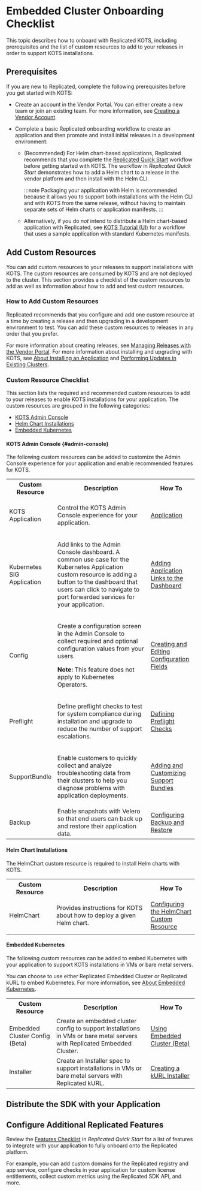 
# Embedded Cluster Onboarding Checklist

This topic describes how to onboard with Replicated KOTS, including prerequisites and the list of custom resources to add to your releases in order to support KOTS installations.

## Prerequisites

If you are new to Replicated, complete the following prerequisites before you get started with KOTS:

* Create an account in the Vendor Portal. You can either create a new team or join an existing team. For more information, see [Creating a Vendor Account](vendor-portal-creating-account).

* Complete a basic Replicated onboarding workflow to create an application and then promote and install initial releases in a development environment: 
  * (Recommended) For Helm chart-based applications, Replicated recommends that you complete the [Replicated Quick Start](/vendor/replicated-onboarding) workflow before getting started with KOTS. The workflow in _Replicated Quick Start_ demonstrates how to add a Helm chart to a release in the vendor platform and then install with the Helm CLI.
  
     :::note
     Packaging your application with Helm is recommended because it allows you to support both installations with the Helm CLI and with KOTS from the same release, without having to maintain separate sets of Helm charts or application manifests.
     :::

  * Alternatively, if you do _not_ intend to distribute a Helm chart-based application with Replicated, see [KOTS Tutorial (UI)](tutorial-ui-setup) for a workflow that uses a sample application with standard Kubernetes manifests.

## Add Custom Resources

You can add custom resources to your releases to support installations with KOTS. The custom resources are consumed by KOTS and are not deployed to the cluster. This section provides a checklist of the custom resources to add as well as information about how to add and test custom resources.

### How to Add Custom Resources

Replicated recommends that you configure and add one custom resource at a time by creating a release and then upgrading in a development environment to test. You can add these custom resources to releases in any order that you prefer.

For more information about creating releases, see [Managing Releases with the Vendor Portal](releases-creating-releases). For more information about installing and upgrading with KOTS, see [About Installing an Application](/enterprise/installing-overview) and [Performing Updates in Existing Clusters](/enterprise/updating-app-manager).

### Custom Resource Checklist

This section lists the required and recommended custom resources to add to your releases to enable KOTS installations for your application. The custom resources are grouped in the following categories:

* [KOTS Admin Console](#admin-console)
* [Helm Chart Installations](#helm-chart-installations)
* [Embedded Kubernetes](#embedded-kubernetes)

#### KOTS Admin Console {#admin-console}

The following custom resources can be added to customize the Admin Console experience for your application and enable recommended features for KOTS.

<table>
  <tr>
    <th width="25%">Custom Resource</th>
    <th width="50%">Description</th>
    <th width="25%">How To</th>
  </tr>
  <tr>
    <td>KOTS Application</td>
    <td><p>Control the KOTS Admin Console experience for your application.</p></td>
    <td>
      <a href="/reference/custom-resource-application">Application</a>
    </td>  
  </tr>
  <tr>
    <td>Kubernetes SIG Application</td>
    <td><p>Add links to the Admin Console dashboard. A common use case for the Kubernetes Application custom resource is adding a button to the dashboard that users can click to navigate to port forwarded services for your application.</p></td>
    <td><a href="/vendor/admin-console-adding-buttons-links">Adding Application Links to the Dashboard</a></td>
  </tr>
  <tr>
  <td>Config</td>
    <td>
      <p>Create a configuration screen in the Admin Console to collect required and optional configuration values from your users.</p>
      <p><strong>Note:</strong> This feature does not apply to Kubernetes Operators.</p>
    </td>
    <td><a href="/vendor/admin-console-customize-config-screen">Creating and Editing Configuration Fields</a></td>
  </tr>
  <tr>
    <td>Preflight</td>
    <td><p>Define preflight checks to test for system compliance during installation and upgrade to reduce the number of support escalations.</p></td>
    <td><a href="/vendor/preflight-defining">Defining Preflight Checks</a></td>
  </tr>
  <tr>
    <td>SupportBundle</td>
    <td><p>Enable customers to quickly collect and analyze troubleshooting data from their clusters to help you diagnose problems with application deployments.</p></td>
    <td><a href="/vendor/support-bundle-customizing">Adding and Customizing Support Bundles</a></td>
  </tr>
  <tr>
    <td>Backup</td>
    <td>Enable snapshots with Velero so that end users can back up and restore their application data.</td>
    <td><a href="snapshots-configuring-backups">Configuring Backup and Restore</a></td>
  </tr>
</table>

#### Helm Chart Installations

The HelmChart custom resource is required to install Helm charts with KOTS.

<table>
  <tr>
    <th width="25%">Custom Resource</th>
    <th width="50%">Description</th>
    <th width="25%">How To</th>
  </tr>
  <tr>
    <td>HelmChart</td>
    <td><p>Provides instructions for KOTS about how to deploy a given Helm chart.</p></td>
    <td><a href="helm-native-v2-using">Configuring the HelmChart Custom Resource</a></td>
  </tr>
</table>

#### Embedded Kubernetes

The following custom resources can be added to embed Kubernetes with your application to support KOTS installations in VMs or bare metal servers.

You can choose to use either Replicated Embedded Cluster or Replicated kURL to embed Kubernetes. For more information, see [About Embedded Kubernetes](/vendor/embedded-kubernetes-overview).

<table>
  <tr>
    <th width="25%">Custom Resource</th>
    <th width="50%">Description</th>
    <th width="25%">How To</th>
  </tr>
  <tr>
    <td>Embedded Cluster Config (Beta)</td>
    <td>Create an embedded cluster config to support installations in VMs or bare metal servers with Replicated Embedded Cluster.</td>
    <td><a href="embedded-overview">Using Embedded Cluster (Beta)</a></td>
  </tr>
  <tr>
    <td>Installer</td>
    <td>Create an Installer spec to support installations in VMs or bare metal servers with Replicated kURL.</td>
    <td><a href="packaging-embedded-kubernetes">Creating a kURL Installer</a></td>
  </tr>
</table>

## Distribute the SDK with your Application

<SDKOverview/>

## Configure Additional Replicated Features

Review the [Features Checklist](/vendor/replicated-onboarding#features-checklist) in _Replicated Quick Start_ for a list of features to integrate with your application to fully onboard onto the Replicated platform.

For example, you can add custom domains for the Replicated registry and app service, configure checks in your application for custom license entitlements, collect custom metrics using the Replicated SDK API, and more.